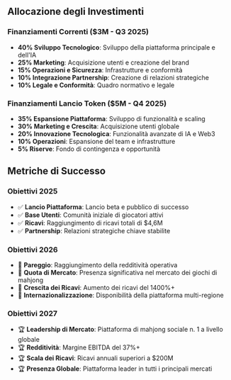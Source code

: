 ## Allocazione degli Investimenti

### Finanziamenti Correnti ($3M - Q3 2025)
- **40% Sviluppo Tecnologico**: Sviluppo della piattaforma principale e dell'IA
- **25% Marketing**: Acquisizione utenti e creazione del brand
- **15% Operazioni e Sicurezza**: Infrastrutture e conformità
- **10% Integrazione Partnership**: Creazione di relazioni strategiche
- **10% Legale e Conformità**: Quadro normativo e legale

### Finanziamenti Lancio Token ($5M - Q4 2025)
- **35% Espansione Piattaforma**: Sviluppo di funzionalità e scaling
- **30% Marketing e Crescita**: Acquisizione utenti globale
- **20% Innovazione Tecnologica**: Funzionalità avanzate di IA e Web3
- **10% Operazioni**: Espansione del team e infrastrutture
- **5% Riserve**: Fondo di contingenza e opportunità

## Metriche di Successo

### Obiettivi 2025
- ✅ **Lancio Piattaforma**: Lancio beta e pubblico di successo
- ✅ **Base Utenti**: Comunità iniziale di giocatori attivi
- ✅ **Ricavi**: Raggiungimento di ricavi totali di $4,6M
- ✅ **Partnership**: Relazioni strategiche chiave stabilite

### Obiettivi 2026
- 🎯 **Pareggio**: Raggiungimento della redditività operativa
- 🎯 **Quota di Mercato**: Presenza significativa nel mercato dei giochi di mahjong
- 🎯 **Crescita dei Ricavi**: Aumento dei ricavi del 1400%+
- 🎯 **Internazionalizzazione**: Disponibilità della piattaforma multi-regione

### Obiettivi 2027
- 🏆 **Leadership di Mercato**: Piattaforma di mahjong sociale n. 1 a livello globale
- 🏆 **Redditività**: Margine EBITDA del 37%+
- 🏆 **Scala dei Ricavi**: Ricavi annuali superiori a $200M
- 🏆 **Presenza Globale**: Piattaforma leader in tutti i principali mercati